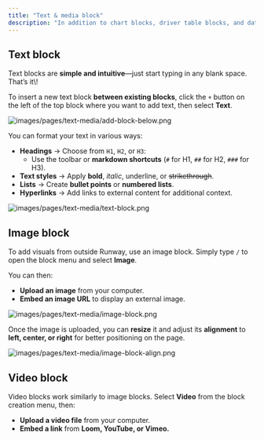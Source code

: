 ```yaml
---
title: "Text & media block"
description: "In addition to chart blocks, driver table blocks, and database blocks, which let you bring different parts of your model together on a single page, you can also use text, image, and video blocks to add context and strengthen the narrative of your page."
---
```


## Text block

Text blocks are **simple and intuitive**—just start typing in any blank space. That’s it\\!

To insert a new text block **between existing blocks**, click the `+` button on the left of the top block where you want to add text, then select **Text**.

![images/pages/text-media/add-block-below.png](/images/pages/text-media/add-block-below.png)

You can format your text in various ways:

- **Headings** → Choose from `H1`, `H2`, or `H3`:
  - Use the toolbar or **markdown shortcuts** (`#` for H1, `##` for H2, `###` for H3).
- **Text styles** → Apply **bold**, _italic_, underline, or ~~strikethrough~~.
- **Lists** → Create **bullet points** or **numbered lists**.
- **Hyperlinks** → Add links to external content for additional context.

![images/pages/text-media/text-block.png](/images/pages/text-media/text-block.png)

## Image block

To add visuals from outside Runway, use an image block. Simply type `/` to open the block menu and select **Image**.

You can then:

- **Upload an image** from your computer.
- **Embed an image URL** to display an external image.

![images/pages/text-media/image-block.png](/images/pages/text-media/image-block.png)

Once the image is uploaded, you can **resize** it and adjust its **alignment** to **left, center, or right** for better positioning on the page.

![images/pages/text-media/image-block-align.png](/images/pages/text-media/image-block-align.png)

## Video block

Video blocks work similarly to image blocks. Select **Video** from the block creation menu, then:

- **Upload a video file** from your computer.
- **Embed a link** from **Loom, YouTube, or Vimeo.**